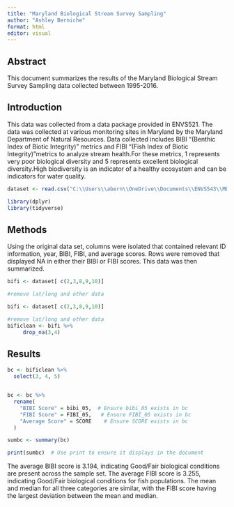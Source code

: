 ```yaml
---
title: "Maryland Biological Stream Survey Sampling"
author: "Ashley Berniche"
format: html
editor: visual
---
```


## Abstract

This document summarizes the results of the Maryland Biological Stream Survey Sampling data collected between 1995-2016.

## Introduction

This data was collected from a data package provided in ENVS521. The data was collected at various monitoring sites in Maryland by the Maryland Department of Natural Resources. Data collected includes BIBI "(Benthic Index of Biotic Integrity)" metrics and FIBI "(Fish Index of Biotic Integrity)"metrics to analyze stream health.For these metrics, 1 represents very poor biological diversity and 5 represents excellent biological diversity.High biodiversity is an indicator of a healthy ecosystem and can be indicators for water quality. 

```r
dataset <- read.csv("C:\\Users\\abern\\OneDrive\\Documents\\ENVS543\\MBSS.csv")

library(dplyr)  
library(tidyverse)  
```

## Methods

Using the original data set, columns were isolated that contained relevant ID information, year, BIBI, FIBI, and average scores. Rows were removed that displayed NA in either their BIBI or FIBI scores. This data was then summarized. 

```r
bifi <- dataset[ c(2,3,8,9,10)]

#remove lat/long and other data


```

```r

bifi <- dataset[ c(2,3,8,9,10)]

#remove lat/long and other data
bificlean <- bifi %>%
     drop_na(3,4) 


```

## Results

```r


bc <- bificlean %>%
  select(3, 4, 5)


bc <- bc %>%
  rename(
    "BIBI Score" = bibi_05,  # Ensure bibi_05 exists in bc
    "FIBI Score" = FIBI_05,   # Ensure FIBI_05 exists in bc
    "Average Score" = SCORE    # Ensure SCORE exists in bc
  )

sumbc <- summary(bc)

print(sumbc)  # Use print to ensure it displays in the document

```
The average BIBI score is 3.194, indicating Good/Fair biological conditions are present across the sample set. The average FIBI score is 3.255, indicating Good/Fair biological conditions for fish populations. The mean and median for all three categories are similar, with the FIBI score having the largest deviation between the mean and median. 




